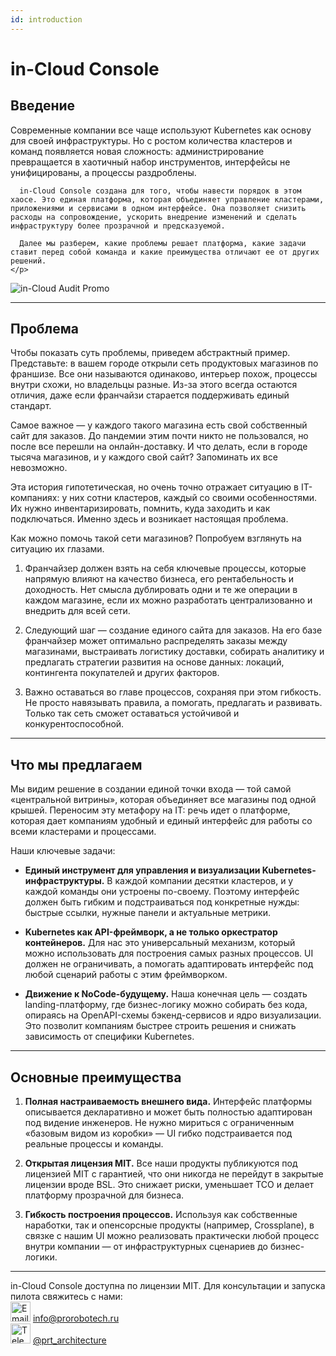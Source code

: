 ```yaml
---
id: introduction
---
```




# in-Cloud Console

## Введение

<div
  style={{
    display: 'flex',
    flexWrap: 'wrap',
    alignItems: 'flex-start',
    gap: '30px',
    marginTop: '1.5rem',
  }}
>
  <div style={{ flex: '1 1 55%', minWidth: '280px' }}>
    <p>
      Современные компании все чаще используют Kubernetes как основу для своей инфраструктуры. Но с ростом количества кластеров и команд появляется новая сложность: администрирование превращается в хаотичный набор инструментов, интерфейсы не унифицированы, а процессы раздроблены.

      in-Cloud Console создана для того, чтобы навести порядок в этом хаосе. Это единая платформа, которая объединяет управление кластерами, приложениями и сервисами в одном интерфейсе. Она позволяет снизить расходы на сопровождение, ускорить внедрение изменений и сделать инфраструктуру более прозрачной и предсказуемой.

      Далее мы разберем, какие проблемы решает платформа, какие задачи ставит перед собой команда и какие преимущества отличают ее от других решений.
    </p>
  </div>

  <div
    style={{
      flex: '1 1 40%',
      minWidth: '220px',
      textAlign: 'center',
      marginTop: '3rem',
    }}
  >
    <img
      src={`${getBasePrefix()}img/in-cloud/promo/main-green.svg`}
      alt="in-Cloud Audit Promo"
      style={{
        width: '110%',
        maxWidth: '330px',
        filter: 'drop-shadow(0 0 30px rgba(196, 202, 255, 0.2))',
        transition: 'transform 0.3s ease-in-out',
      }}
    />
  </div>
</div>

<hr />

## Проблема

Чтобы показать суть проблемы, приведем абстрактный пример.
Представьте: в вашем городе открыли сеть продуктовых магазинов по франшизе. Все они называются одинаково, интерьер похож, процессы внутри схожи, но владельцы разные. Из-за этого всегда остаются отличия, даже если франчайзи старается поддерживать единый стандарт.

Самое важное — у каждого такого магазина есть свой собственный сайт для заказов. До пандемии этим почти никто не пользовался, но после все перешли на онлайн-доставку. И что делать, если в городе тысяча магазинов, и у каждого свой сайт? Запоминать их все невозможно.

Эта история гипотетическая, но очень точно отражает ситуацию в IT-компаниях: у них сотни кластеров, каждый со своими особенностями. Их нужно инвентаризировать, помнить, куда заходить и как подключаться. Именно здесь и возникает настоящая проблема.

Как можно помочь такой сети магазинов? Попробуем взглянуть на ситуацию их глазами.

1. Франчайзер должен взять на себя ключевые процессы, которые напрямую влияют на качество бизнеса, его рентабельность и доходность. Нет смысла дублировать одни и те же операции в каждом магазине, если их можно разработать централизованно и внедрить для всей сети.

2. Следующий шаг — создание единого сайта для заказов. На его базе франчайзер может оптимально распределять заказы между магазинами, выстраивать логистику доставки, собирать аналитику и предлагать стратегии развития на основе данных: локаций, контингента покупателей и других факторов.

3. Важно оставаться во главе процессов, сохраняя при этом гибкость. Не просто навязывать правила, а помогать, предлагать и развивать. Только так сеть сможет оставаться устойчивой и конкурентоспособной.

<hr />

## Что мы предлагаем

Мы видим решение в создании единой точки входа — той самой «центральной витрины», которая объединяет все магазины под одной крышей. Переносим эту метафору на IT: речь идет о платформе, которая дает компаниям удобный и единый интерфейс для работы со всеми кластерами и процессами.

Наши ключевые задачи:

- **Единый инструмент для управления и визуализации Kubernetes-инфраструктуры.**
  В каждой компании десятки кластеров, и у каждой команды они устроены по-своему. Поэтому интерфейс должен быть гибким и подстраиваться под конкретные нужды: быстрые ссылки, нужные панели и актуальные метрики.

- **Kubernetes как API-фреймворк, а не только оркестратор контейнеров.**
  Для нас это универсальный механизм, который можно использовать для построения самых разных процессов. UI должен не ограничивать, а помогать адаптировать интерфейс под любой сценарий работы с этим фреймворком.

- **Движение к NoCode-будущему.**
  Наша конечная цель — создать landing-платформу, где бизнес-логику можно собирать без кода, опираясь на OpenAPI-схемы бэкенд-сервисов и ядро визуализации. Это позволит компаниям быстрее строить решения и снижать зависимость от специфики Kubernetes.

<hr />

## Основные преимущества

1. **Полная настраиваемость внешнего вида.**
   Интерфейс платформы описывается декларативно и может быть полностью адаптирован под видение инженеров. Не нужно мириться с ограниченным «базовым видом из коробки» — UI гибко подстраивается под реальные процессы и команды.

2. **Открытая лицензия MIT.**
   Все наши продукты публикуются под лицензией MIT с гарантией, что они никогда не перейдут в закрытые лицензии вроде BSL. Это снижает риски, уменьшает TCO и делает платформу прозрачной для бизнеса.

3. **Гибкость построения процессов.**
   Используя как собственные наработки, так и опенсорсные продукты (например, Crossplane), в связке с нашим UI можно реализовать практически любой процесс внутри компании — от инфраструктурных сценариев до бизнес-логики.

---

<div className="paragraph">
  in-Cloud Console доступна по лицензии MIT. Для консультации и запуска пилота свяжитесь с нами:
</div>

<div style={{ display: 'flex', flexDirection: 'column', gap: '0.5rem', marginTop: '1rem' }}>
  <div style={{ display: 'flex', alignItems: 'center' }}>
    <img
      src={`${getBasePrefix()}img/icons/contact_icons-email.svg`}
      alt="Email"
      width="32"
      height="32"
      style={{ marginRight: '0.5rem',marginTop: '-1rem'}}
    />
    <a
      href="mailto:info@prorobotech.ru"
      target="_blank"
    >
      info@prorobotech.ru
    </a>
  </div>

  <div style={{ display: 'flex', alignItems: 'center' }}>
    <img
      src={`${getBasePrefix()}img/icons/contact_icons-tg.svg`}
      alt="Telegram"
      width="32"
      height="32"
      style={{ marginRight: '0.5rem',marginTop: '-1rem'}}
    />
    <a
      href="https://t.me/prt_architecture"
      target="_blank"
    >
      @prt_architecture
    </a>
  </div>
</div>

